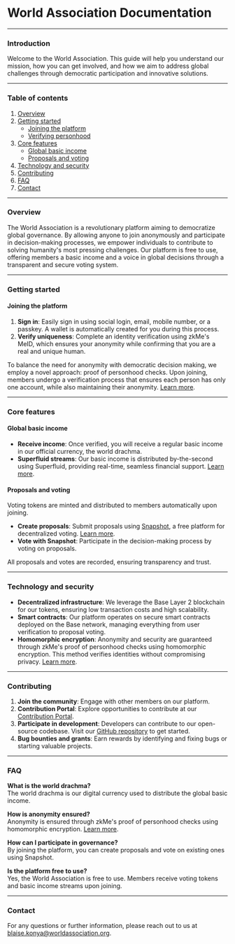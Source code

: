 # World Association Documentation

---

### Introduction

Welcome to the World Association. This guide will help you understand our mission, how you can get involved, and how we aim to address global challenges through democratic participation and innovative solutions.

---

### Table of contents

1. [Overview](#overview)
2. [Getting started](#getting-started)
   - [Joining the platform](#joining-the-platform)
   - [Verifying personhood](#verifying-personhood)
3. [Core features](#core-features)
   - [Global basic income](#global-basic-income)
   - [Proposals and voting](#proposals-and-voting)
4. [Technology and security](#technology-and-security)
5. [Contributing](#contributing)
6. [FAQ](#faq)
7. [Contact](#contact)

---

### Overview

The World Association is a revolutionary platform aiming to democratize global governance. By allowing anyone to join anonymously and participate in decision-making processes, we empower individuals to contribute to solving humanity's most pressing challenges. Our platform is free to use, offering members a basic income and a voice in global decisions through a transparent and secure voting system.

---

### Getting started

#### Joining the platform

1. **Sign in**: Easily sign in using social login, email, mobile number, or a passkey. A wallet is automatically created for you during this process.
2. **Verify uniqueness**: Complete an identity verification using zkMe's MeID, which ensures your anonymity while confirming that you are a real and unique human.

To balance the need for anonymity with democratic decision making, we employ a novel approach: proof of personhood checks. Upon joining, members undergo a verification process that ensures each person has only one account, while also maintaining their anonymity. [Learn more](https://zk.me/did-solution).

---

### Core features

#### Global basic income

- **Receive income**: Once verified, you will receive a regular basic income in our official currency, the world drachma.
- **Superfluid streams**: Our basic income is distributed by-the-second using Superfluid, providing real-time, seamless financial support. [Learn more](https://www.superfluid.finance).

#### Proposals and voting

Voting tokens are minted and distributed to members automatically upon joining.

- **Create proposals**: Submit proposals using [Snapshot](https://snapshot.org/#/worldassociation.eth), a free platform for decentralized voting. [Learn more](https://docs.snapshot.org/introduction).
- **Vote with Snapshot**: Participate in the decision-making process by voting on proposals.

All proposals and votes are recorded, ensuring transparency and trust.

---

### Technology and security

- **Decentralized infrastructure**: We leverage the Base Layer 2 blockchain for our tokens, ensuring low transaction costs and high scalability.
- **Smart contracts**: Our platform operates on secure smart contracts deployed on the Base network, managing everything from user verification to proposal voting.
- **Homomorphic encryption**: Anonymity and security are guaranteed through zkMe's proof of personhood checks using homomorphic encryption. This method verifies identities without compromising privacy. [Learn more](https://zk.me/did-solution).

---

### Contributing

1. **Join the community**: Engage with other members on our platform.
2. **Contribution Portal**: Explore opportunities to contribute at our [Contribution Portal](https://contribute.worldassociation.org/).
3. **Participate in development**: Developers can contribute to our open-source codebase. Visit our [GitHub repository](https://github.com/worldassociation/world-association) to get started.
4. **Bug bounties and grants**: Earn rewards by identifying and fixing bugs or starting valuable projects.

---

### FAQ

**What is the world drachma?**  
The world drachma is our digital currency used to distribute the global basic income.

**How is anonymity ensured?**  
Anonymity is ensured through zkMe's proof of personhood checks using homomorphic encryption. [Learn more](https://zk.me/did-solution).

**How can I participate in governance?**  
By joining the platform, you can create proposals and vote on existing ones using Snapshot.

**Is the platform free to use?**  
Yes, the World Association is free to use. Members receive voting tokens and basic income streams upon joining.

---

### Contact

For any questions or further information, please reach out to us at [blaise.konya@worldassociation.org](mailto:blaise.konya@worldassociation.org).
